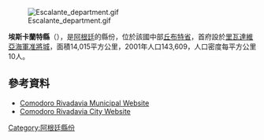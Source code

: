 [[Image:Escalante_department.gif|right]]

{{Coord|45|52|S|67|30|W|display=title}}

'''埃斯卡蘭特縣'''（{{lang-es|Departamento Escalante}}），是[[阿根廷|阿根廷]]的縣份，位於該國中部[[丘布特省|丘布特省]]，首府設於[[里瓦達維亞海軍准將城|里瓦達維亞海軍准將城]]，面積14,015平方公里，2001年人口143,609，人口密度每平方公里10人。

==參考資料==
*[http://www.comodoro.gov.ar/ Comodoro Rivadavia Municipal Website] {{Wayback|url=http://www.comodoro.gov.ar/ |date=20180119095723 }} {{es icon}}
*[http://www.elchenque.com.ar/ Comodoro Rivadavia City Website] {{Wayback|url=http://www.elchenque.com.ar/ |date=20191225150858 }}

{{Argentina-geo-stub}}
[[Category:阿根廷縣份|Category:阿根廷縣份]]
